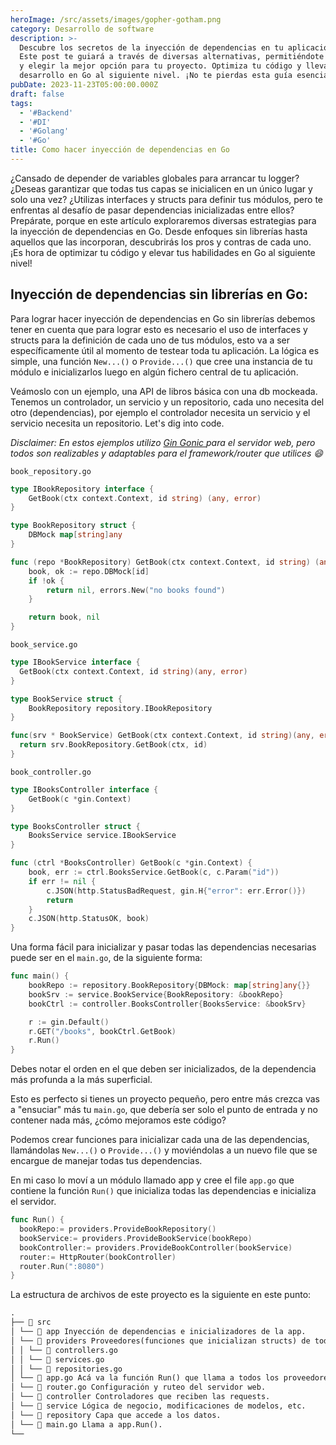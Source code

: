 ```yaml
---
heroImage: /src/assets/images/gopher-gotham.png
category: Desarrollo de software
description: >-
  Descubre los secretos de la inyección de dependencias en tu aplicación Go.
  Este post te guiará a través de diversas alternativas, permitiéndote comparar
  y elegir la mejor opción para tu proyecto. Optimiza tu código y lleva tu
  desarrollo en Go al siguiente nivel. ¡No te pierdas esta guía esencial!
pubDate: 2023-11-23T05:00:00.000Z
draft: false
tags:
  - '#Backend'
  - '#DI'
  - '#Golang'
  - '#Go'
title: Como hacer inyección de dependencias en Go
---
```


¿Cansado de depender de variables globales para arrancar tu logger? ¿Deseas garantizar que todas tus capas se inicialicen en un único lugar y solo una vez? ¿Utilizas interfaces y structs para definir tus módulos, pero te enfrentas al desafío de pasar dependencias inicializadas entre ellos? Prepárate, porque en este artículo exploraremos diversas estrategias para la inyección de dependencias en Go. Desde enfoques sin librerías hasta aquellos que las incorporan, descubrirás los pros y contras de cada uno. ¡Es hora de optimizar tu código y elevar tus habilidades en Go al siguiente nivel!

## Inyección de dependencias sin librerías en Go:

Para lograr hacer inyección de dependencias en Go sin librerías debemos tener en cuenta que para lograr esto es necesario el uso de interfaces y structs para la definición de cada uno de tus módulos, esto va a ser específicamente útil al momento de testear toda tu aplicación. La lógica es simple, una función `New...()` o `Provide...()` que cree una instancia de tu módulo e inicializarlos luego en algún fichero central de tu aplicación.

Veámoslo con un ejemplo, una API de libros básica con una db mockeada. Tenemos un controlador, un servicio y un repositorio, cada uno necesita del otro (dependencias), por ejemplo el controlador necesita un servicio y el servicio necesita un repositorio. Let's dig into code.

_Disclaimer: En estos ejemplos utilizo [Gin Gonic ](https://github.com/gin-gonic/gin 'Gin Gonic')para el servidor web, pero todos son realizables y adaptables para el framework/router que utilices 😄_

`book_repository.go`

```go
type IBookRepository interface {
	GetBook(ctx context.Context, id string) (any, error)
}

type BookRepository struct {
	DBMock map[string]any
}

func (repo *BookRepository) GetBook(ctx context.Context, id string) (any, error) {
	book, ok := repo.DBMock[id]
	if !ok {
		return nil, errors.New("no books found")
	}

	return book, nil
}

```

`book_service.go`

```go
type IBookService interface {
  GetBook(ctx context.Context, id string)(any, error)
}

type BookService struct {
	BookRepository repository.IBookRepository
}

func(srv * BookService) GetBook(ctx context.Context, id string)(any, error) {
  return srv.BookRepository.GetBook(ctx, id)
}
```

`book_controller.go`

```go
type IBooksController interface {
	GetBook(c *gin.Context)
}

type BooksController struct {
	BooksService service.IBookService
}

func (ctrl *BooksController) GetBook(c *gin.Context) {
	book, err := ctrl.BooksService.GetBook(c, c.Param("id"))
	if err != nil {
		c.JSON(http.StatusBadRequest, gin.H{"error": err.Error()})
		return
	}
	c.JSON(http.StatusOK, book)
}
```

Una forma fácil para inicializar y pasar todas las dependencias necesarias puede ser en el `main.go`, de la siguiente forma:

```go
func main() {
	bookRepo := repository.BookRepository{DBMock: map[string]any{}}
	bookSrv := service.BookService{BookRepository: &bookRepo}
	bookCtrl := controller.BooksController{BooksService: &bookSrv}

	r := gin.Default()
	r.GET("/books", bookCtrl.GetBook)
	r.Run()
}
```

Debes notar el orden en el que deben ser inicializados, de la dependencia más profunda a la más superficial.

Esto es perfecto si tienes un proyecto pequeño, pero entre más crezca vas a "ensuciar" más tu `main.go`, que debería ser solo el punto de entrada y no contener nada más, ¿cómo mejoramos este código?

Podemos crear funciones para inicializar cada una de las dependencias, llamándolas `New...()` o `Provide...()` y moviéndolas a un nuevo file que se encargue de manejar todas tus dependencias.

En mi caso lo moví a un módulo llamado app y cree el file `app.go` que contiene la función `Run()` que inicializa todas las dependencias e inicializa el servidor.

```go
func Run() {
  bookRepo:= providers.ProvideBookRepository()
  bookService:= providers.ProvideBookService(bookRepo)
  bookController:= providers.ProvideBookController(bookService)
  router:= HttpRouter(bookController)
  router.Run(":8080")
}

```

La estructura de archivos de este proyecto es la siguiente en este punto:

```markdown
.
├── 📁 src  
│ └── 📁 app Inyección de dependencias e inicializadores de la app.
│ └── 📁 providers Proveedores(funciones que inicializan structs) de todos los módulos.
│ │ └── 📄 controllers.go
│ │ └── 📄 services.go
│ │ └── 📄 repositories.go
│ └── 📄 app.go Acá va la función Run() que llama a todos los proveedores e inicializa el servidor.
│ └── 📄 router.go Configuración y ruteo del servidor web.
│ └── 📁 controller Controladores que reciben las requests.
│ └── 📁 service Lógica de negocio, modificaciones de modelos, etc.
│ └── 📁 repository Capa que accede a los datos.
│ └── 📄 main.go Llama a app.Run().
└──
```
